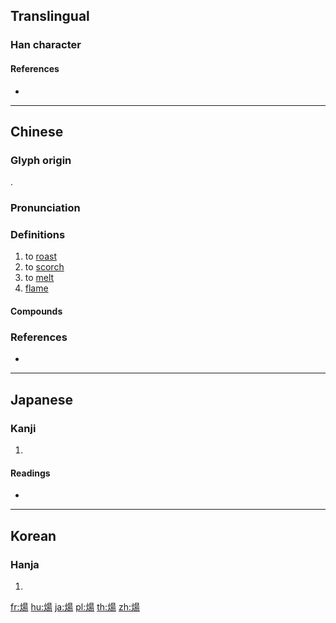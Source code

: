 {{also|炀}}
==Translingual==

===Han character===
{{Han char|rn=86|rad=火|as=09|sn=13|four=96827|canj=FAMH}}

====References====
* {{Han ref|kx=0678.070|dkj=19235|dj=1089.100|hdz=32216.160|uh=716C|ud=29036|bh=B7D5|bd=47061}}

----

==Chinese==
{{zh-forms|s=炀}}

===Glyph origin===
{{Han etym}}
{{Han compound|火|昜|c1=s|c2=p|t1=fire|ls=psc}}.

===Pronunciation===
{{zh-pron
|m=yáng
|c=joeng4,joeng6
|mc=y
|oc=y
|cat=v
}}

===Definitions===
{{zh-hanzi}}

# to [[roast]]
# to [[scorch]]
# to [[melt]]
# [[flame]]

====Compounds====
{{zh-der|煬灶|隋煬帝}}

===References===
* {{R:yue:Hanzi}}

----

==Japanese==

===Kanji===
{{ja-kanji|grade=|rs=火09}}

# {{defn|lang=ja|sort=火09}}

====Readings====
* {{ja-readings|on=[[よう]] (yō)|kun=[[あぶる]] (aburu)}}

----

==Korean==

===Hanja===
{{ko-hanja|hangeul=양|eumhun=|rv=yang|mr=yang|y=yang}}

# {{defn|lang=ko|sort=火09}}

[[fr:煬]]
[[hu:煬]]
[[ja:煬]]
[[pl:煬]]
[[th:煬]]
[[zh:煬]]
